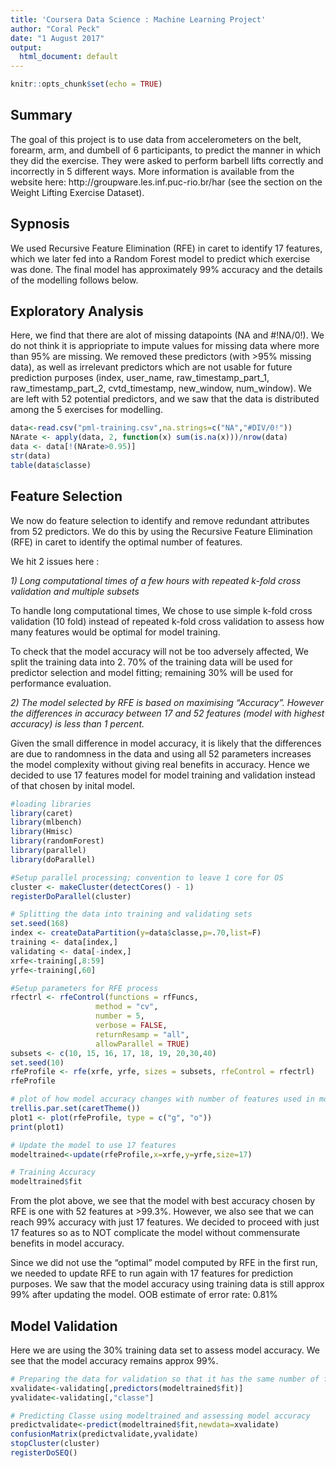 ```yaml
---
title: 'Coursera Data Science : Machine Learning Project'
author: "Coral Peck"
date: "1 August 2017"
output:
  html_document: default
---
```


```r
knitr::opts_chunk$set(echo = TRUE)
```

## Summary

The goal of this project is to use data from accelerometers on the belt, forearm, arm, and dumbell of 6 participants, to  predict the manner in which they did the exercise. They were asked to perform barbell lifts correctly and incorrectly in 5 different ways. More information is available from the website here: http://groupware.les.inf.puc-rio.br/har (see the section on the Weight Lifting Exercise Dataset).

## Sypnosis

We used Recursive Feature Elimination (RFE) in caret to identify 17 features, which we later fed into a Random Forest model to predict which exercise was done.  The final model has approximately 99% accuracy and the details of the modelling follows below.

## Exploratory Analysis
Here, we find that there are alot of missing datapoints (NA and #!NA/0!).  We do not think it is appriopriate to impute values for missing data where more than 95% are missing.  We removed these predictors (with >95% missing data), as well as irrelevant predictors which are not usable for future prediction purposes (index, user_name, raw_timestamp_part_1, raw_timestamp_part_2, cvtd_timestamp, new_window, num_window).  We are left with 52 potential predictors, and we saw that the data is distributed among the 5 exercises for modelling.

```r
data<-read.csv("pml-training.csv",na.strings=c("NA","#DIV/0!"))
NArate <- apply(data, 2, function(x) sum(is.na(x)))/nrow(data)
data <- data[!(NArate>0.95)]
str(data)
table(data$classe)
```

## Feature Selection

We now do feature selection to identify and remove redundant attributes from 52 predictors.  We do this by using the Recursive Feature Elimination (RFE) in caret to identify the optimal number of features.  

We hit 2 issues here :

*1) Long computational times of a few hours with repeated k-fold cross validation and multiple subsets*

To handle long computational times, We chose to use simple k-fold cross validation (10 fold) instead of repeated k-fold cross validation to assess how many features would be optimal for model training.  

To check that the model accuracy will not be too adversely affected, We split the training data into 2.  70% of the training data will be used for predictor selection and model fitting; remaining 30% will be used for performance evaluation.  

*2) The model selected by RFE is based on maximising "Accuracy". However the differences in accuracy between 17 and 52 features (model with highest accuracy) is less than 1 percent.*

Given the small difference in model accuracy, it is likely that the differences are due to randomness in the data and using all 52 parameters increases the model complexity without giving real benefits in accuracy.  Hence we decided to use 17 features model for model training and validation instead of that chosen by inital model.


```r
#loading libraries
library(caret)
library(mlbench)
library(Hmisc)
library(randomForest)
library(parallel)
library(doParallel)

#Setup parallel processing; convention to leave 1 core for OS
cluster <- makeCluster(detectCores() - 1) 
registerDoParallel(cluster)

# Splitting the data into training and validating sets
set.seed(168)
index <- createDataPartition(y=data$classe,p=.70,list=F)
training <- data[index,]
validating <- data[-index,]
xrfe<-training[,8:59]
yrfe<-training[,60]

#Setup parameters for RFE process
rfectrl <- rfeControl(functions = rfFuncs,
                   method = "cv",
                   number = 5,
                   verbose = FALSE,
                   returnResamp = "all",
                   allowParallel = TRUE)
subsets <- c(10, 15, 16, 17, 18, 19, 20,30,40)
set.seed(10)
rfeProfile <- rfe(xrfe, yrfe, sizes = subsets, rfeControl = rfectrl)
rfeProfile

# plot of how model accuracy changes with number of features used in model
trellis.par.set(caretTheme())
plot1 <- plot(rfeProfile, type = c("g", "o"))
print(plot1)

# Update the model to use 17 features
modeltrained<-update(rfeProfile,x=xrfe,y=yrfe,size=17)

# Training Accuracy 
modeltrained$fit
```


From the plot above, we see that the model with best accuracy chosen by RFE is one with 52 features at >99.3%.  However, we also see that we can reach 99% accuracy with just 17 features.  We decided to proceed with just 17 features so as to NOT complicate the model without commensurate benefits in model accuracy. 

Since we did not use the "optimal" model computed by RFE in the first run, we needed to update RFE to run again with 17 features for prediction purposes.  We saw that the model accuracy using training data is still approx 99% after updating the model.  OOB estimate of error rate: 0.81%

## Model Validation
Here we are using the 30% training data set to assess model accuracy.  We see that the model accuracy remains approx 99%.

```r

# Preparing the data for validation so that it has the same number of features as the model used for training
xvalidate<-validating[,predictors(modeltrained$fit)]
yvalidate<-validating[,"classe"]

# Predicting Classe using modeltrained and assessing model accuracy
predictvalidate<-predict(modeltrained$fit,newdata=xvalidate)
confusionMatrix(predictvalidate,yvalidate)
stopCluster(cluster)
registerDoSEQ()
```

